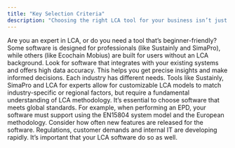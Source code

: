 ```yaml
---
title: "Key Selection Criteria"
description: "Choosing the right LCA tool for your business isn’t just about picking the most popular software. Each company has unique needs, so here are some critical things to consider:"
---
```


<Steps>
  <Step title="1. User-Friendliness">
    Are you an expert in LCA, or do you need a tool that’s beginner-friendly?  
    Some software is designed for professionals (like Sustainly and SimaPro),  
    while others (like Ecochain Mobius) are built for users without an LCA background.
  </Step>

  <Step title="2. Data Accuracy and Integration">
    Look for software that integrates with your existing systems and offers high data accuracy.  
    This helps you get precise insights and make informed decisions.
  </Step>

  <Step title="3. Customization and Flexibility">
    Each industry has different needs. Tools like Sustainly, SimaPro and LCA for experts  
    allow for customizable LCA models to match industry-specific or regional factors,  
    but require a fundamental understanding of LCA methodology.
  </Step>

  <Step title="4. Compatibility with Standards and Regulations">
    It’s essential to choose software that meets global standards.  
    For example, when performing an EPD, your software must support  
    using the EN15804 system model and the European methodology.
  </Step>

  <Step title="5. Future Development">
    Consider how often new features are released for the software.  
    Regulations, customer demands and internal IT are developing rapidly.  
    It’s important that your LCA software do so as well.
  </Step>
</Steps>
